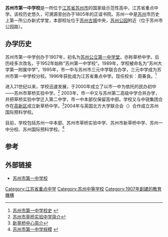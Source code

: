 '''苏州市第一中学校'''是一所位于[[江苏省|江苏省]][[苏州市|苏州市]]的国家级示范性高中，江苏省重点中学。该校历史悠久，可溯源至创办于1805年的正谊书院。苏州一中是[[苏州|苏州]]市历史上第一所公办新式学堂，本部校址位于[[苏州古城|苏州古城]]中央，[[苏州公园|苏州公园]]附近（位于苏州市公园路）。

==办学历史==
苏州市第一中学创办于1907年，初名为[[苏州公立第一中学堂|苏州公立第一中学堂]]，亦称草桥中学。后历经多次改名，于1952年始称“苏州第一中学校”。1989年，学校被命名为“苏州大学第一附属中学”。1995年，市一中与苏州市三元中学联合办学，三元中学成为苏州市第一中学校分校。1996年获批成为江苏省重点中学。现任校长：周春良。<ref>[http://www.sz1z.com/file/CQFH/CQFH1/xiaoshiguan/school%20introduce.htm 苏州市第一中学校史] {{webarchive|url=https://web.archive.org/web/20090220161638/http://www.sz1z.com/file/CQFH/CQFH1/xiaoshiguan/school%20introduce.htm |date=2009-02-20 }}</ref>

进入21世纪以来，学校迅速发展，于2000年成立了以市一中为依托的民办初中——苏州市草桥实验中学。<ref>[http://www.szcqzx.com.cn/html/xiaowugongkai/20090324/142.html 苏州市草桥实验中学简介]{{dead link|date=2018年4月 |bot=InternetArchiveBot |fix-attempted=yes }}</ref>
2003年，市一中又与苏州第二高级中学合并办学，并把草桥实验中学迁入第二中学，市一中本部仅保留高中部。学校又与中锐集团合作在[[虎丘区|高新区]]成立新草桥中学。<ref>[http://www.szncq.cn/ReadNews.asp?NewsID=491 新草桥中心简介]{{dead link|date=2018年4月 |bot=InternetArchiveBot |fix-attempted=yes }}</ref>2004年与英国北方大学联合会（{{tsl|en|NCUK|}}）合作成立苏州国际预科学校。

目前，学校包括苏州一中本部、苏州市草桥实验中学、苏州市新草桥中学、苏州一中分校、苏州国际预科学校。<ref>[http://www.sz1z.com/xw-ReadNews.asp?NewsID=2459 苏州市第一中学规模] {{webarchive|url=https://web.archive.org/web/20090220165531/http://www.sz1z.com/xw-ReadNews.asp?NewsID=2459 |date=2009-02-20 }}</ref>

==参考==
{{reflist}}

==外部链接==
* [http://www.sz1z.com 苏州市第一中学校]

{{江苏省四星级高中}}
[[Category:江苏省重点中学|Category:江苏省重点中学]]
[[Category:苏州中等学校|Category:苏州中等学校]]

[[Category:1907年創建的教育機構|Category:1907年創建的教育機構]]